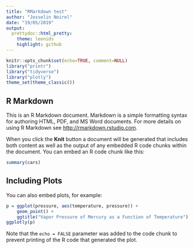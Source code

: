 ```yaml
---
title: "RMarkdown test"
author: "Josselin Noirel"
date: "19/05/2019"
output:
  prettydoc::html_pretty:
    theme: leonids
    highlight: github
---
```


```r
knitr::opts_chunk$set(echo=TRUE, comment=NULL)
library("printr")
library("tidyverse")
library("plotly")
theme_set(theme_classic())
```

## R Markdown

This is an R Markdown document. Markdown is a simple formatting syntax for authoring HTML, PDF, and MS Word documents. For more details on using R Markdown see <http://rmarkdown.rstudio.com>.

When you click the **Knit** button a document will be generated that includes both content as well as the output of any embedded R code chunks within the document. You can embed an R code chunk like this:

```r
summary(cars)
```

## Including Plots

You can also embed plots, for example:

```r
p = ggplot(pressure, aes(temperature, pressure)) +
    geom_point() +
    ggtitle("Vapor Pressure of Mercury as a Function of Temperature")
ggplotly(p)
```

Note that the `echo = FALSE` parameter was added to the code chunk to prevent printing of the R code that generated the plot.
